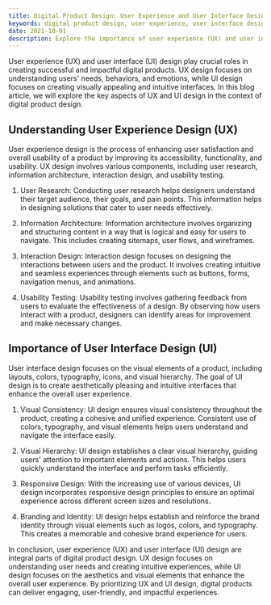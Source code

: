 ```yaml
---
title: Digital Product Design: User Experience and User Interface Design
keywords: digital product design, user experience, user interface design
date: 2021-10-01
description: Explore the importance of user experience (UX) and user interface (UI) design in digital product design.
---
```


User experience (UX) and user interface (UI) design play crucial roles in creating successful and impactful digital products. UX design focuses on understanding users' needs, behaviors, and emotions, while UI design focuses on creating visually appealing and intuitive interfaces. In this blog article, we will explore the key aspects of UX and UI design in the context of digital product design.

## Understanding User Experience Design (UX)

User experience design is the process of enhancing user satisfaction and overall usability of a product by improving its accessibility, functionality, and usability. UX design involves various components, including user research, information architecture, interaction design, and usability testing.

1. User Research: Conducting user research helps designers understand their target audience, their goals, and pain points. This information helps in designing solutions that cater to user needs effectively.

2. Information Architecture: Information architecture involves organizing and structuring content in a way that is logical and easy for users to navigate. This includes creating sitemaps, user flows, and wireframes.

3. Interaction Design: Interaction design focuses on designing the interactions between users and the product. It involves creating intuitive and seamless experiences through elements such as buttons, forms, navigation menus, and animations.

4. Usability Testing: Usability testing involves gathering feedback from users to evaluate the effectiveness of a design. By observing how users interact with a product, designers can identify areas for improvement and make necessary changes.

## Importance of User Interface Design (UI)

User interface design focuses on the visual elements of a product, including layouts, colors, typography, icons, and visual hierarchy. The goal of UI design is to create aesthetically pleasing and intuitive interfaces that enhance the overall user experience.

1. Visual Consistency: UI design ensures visual consistency throughout the product, creating a cohesive and unified experience. Consistent use of colors, typography, and visual elements helps users understand and navigate the interface easily.

2. Visual Hierarchy: UI design establishes a clear visual hierarchy, guiding users' attention to important elements and actions. This helps users quickly understand the interface and perform tasks efficiently.

3. Responsive Design: With the increasing use of various devices, UI design incorporates responsive design principles to ensure an optimal experience across different screen sizes and resolutions.

4. Branding and Identity: UI design helps establish and reinforce the brand identity through visual elements such as logos, colors, and typography. This creates a memorable and cohesive brand experience for users.

In conclusion, user experience (UX) and user interface (UI) design are integral parts of digital product design. UX design focuses on understanding user needs and creating intuitive experiences, while UI design focuses on the aesthetics and visual elements that enhance the overall user experience. By prioritizing UX and UI design, digital products can deliver engaging, user-friendly, and impactful experiences.
